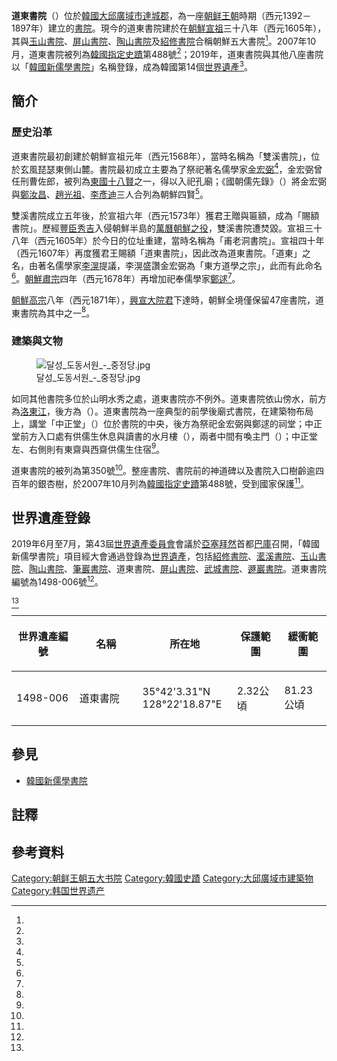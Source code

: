 {{coord|35|42|3.31|N|128|22|18.87|E|display=title}}

{{Otheruses|道東書院}}

{{世界文化遺產概要表
| site_img       =
| site_img_capt  = 道東書院
| site_img_width = 260px
| part_of        = 韓國新儒學書院
| zh_name        = 道東書院
| en_name        = Dodong Seowon
| fr_name        = Dodong Seowon
| Region         = 亞洲和太平洋地區
| country        = {{ROK-KOR}}
| criterion_c    = (iii)
| ID             = 1498-006
| rg_year        = 2019
| org_url        = http://whc.unesco.org/en/list/1498
| locmapin       = South Korea
| coordinates    = {{coord|35|42|3.31|N|128|22|18.87|E}}
}}

'''道東書院'''（{{kor|諺=도동서원|羅=Dodong Seowon}}）位於[[大韓民國|韓國]][[大邱廣域市|大邱廣域市]][[達城郡|達城郡]]，為一座[[朝鲜王朝|朝鲜王朝]]時期（西元1392－1897年）建立的[[書院|書院]]。現今的道東書院建於在[[朝鮮宣祖|朝鮮宣祖]]三十八年（西元1605年），其與[[玉山書院_(慶州)|玉山書院]]、[[屏山書院_(韓國)|屏山書院]]、[[陶山書院|陶山書院]]及[[紹修書院|紹修書院]]合稱朝鮮五大書院<ref name="道東書院_韓國觀光公社"/>。2007年10月，道東書院被列為[[韓國指定史蹟|韓國指定史蹟]]第488號<ref name="heritage_h488"/>；2019年，道東書院與其他八座書院以「[[韓國新儒學書院|韓國新儒學書院]]」名稱登錄，成為韓國第14個[[世界遺產|世界遺產]]<ref name="UNESCO_1498"/>。

== 簡介 ==

=== 歷史沿革 ===

道東書院最初創建於朝鮮宣祖元年（西元1568年），當時名稱為「雙溪書院」，位於玄風琵瑟東側山麓。書院最初成立主要為了祭祀著名儒學家[[金宏弼|金宏弼]]<ref name="道東書院_韓國觀光公社"/>，金宏弼曾任刑曹佐郎，被列為[[東國十八賢|東國十八賢]]之一，得以入祀孔廟；《國朝儒先錄》（{{lang|ko|국조유선록}}）將金宏弼與[[鄭汝昌|鄭汝昌]]、[[趙光祖|趙光祖]]、[[李彥迪|李彥迪]]三人合列為朝鮮四賢<ref name="韓國學中央研究院_國朝儒先錄"/>。

雙溪書院成立五年後，於宣祖六年（西元1573年）獲君王贈與匾額，成為「賜額書院」{{notetag|賜額書院（{{lang|ko|사액서원}}）指君主給予書院欽賜匾額，為書院地位的重要象徵，朝鮮王朝第一間賜額書院為紹修書院<ref name="韓國學中央研究院_賜額書院"/>。}}。歷經[[豐臣秀吉|豐臣秀吉]]入侵朝鮮半島的[[萬曆朝鮮之役|萬曆朝鮮之役]]{{notetag|[[朝鲜王朝|朝鲜王朝]]方面稱「壬辰倭亂」（{{lang|ko|임진왜란}}）<ref name="陸成侯"/>，[[日本|日本]]方面稱「[[文禄|文禄]]、[[慶長|慶長]]之役」（{{lang|ja|文禄・慶長の役}}）<ref name="日本战史"/>。}}，雙溪書院遭焚毀。宣祖三十八年（西元1605年）於今日的位址重建，當時名稱為「甫老洞書院」。宣祖四十年（西元1607年）再度獲君王賜額「道東書院」，因此改為道東書院。「道東」之名，由著名儒學家[[李滉|李滉]]提議，李滉盛讚金宏弼為「東方道學之宗」，此而有此命名<ref name="道東書院_韓國觀光公社"/>。[[朝鮮肅宗|朝鮮肅宗]]四年（西元1678年）再增加祀奉儒學家[[鄭逑|鄭逑]]<ref name="韓國學中央研究院_達城道東書院"/>。

[[朝鮮高宗|朝鮮高宗]]八年（西元1871年），[[興宣大院君|興宣大院君]]下達{{lk|書院撤廢令|서원 철폐}}時，朝鮮全境僅保留47座書院，道東書院為其中之一<ref name="koreatriptips"/>。

=== 建築與文物 ===

[[File:달성_도동서원_-_중정당.jpg|thumb]]

如同其他書院多位於山明水秀之處，道東書院亦不例外。道東書院依山傍水，前方為[[洛東江|洛東江]]，後方為{{lk|琵瑟山|비슬산}}（{{lang|ko|비슬산}}）。道東書院為一座典型的前學後廟{{notetag|朝鮮王朝時期書院的典型布局為「前學後廟」（{{lang|ko|전학후묘}}），即前方為學校、講堂，後方為祭祀著名學者的祠堂。}}式書院，在建築物布局上，講堂「中正堂」（{{lang|ko|중정당}}）位於書院的中央，後方為祭祀金宏弼與鄭逑的祠堂；中正堂前方入口處有供儒生休息與讀書的水月樓（{{lang|ko|수월루}}），兩者中間有喚主門（{{lang|ko|환주문}}）；中正堂左、右側則有東齋與西齋供儒生住宿<ref name="heritage_h488"/>。

道東書院的{{lk|道東書院中正堂、祠堂與圍欄|달성 도동서원 중정당·사당·담장|中正堂、祠堂與圍欄}}被列為{{lk|韓國寶物|대한민국의 보물}}第350號<ref name="heritage_t350"/>。整座書院、書院前的神道碑以及書院入口樹齡逾四百年的銀杏樹，於2007年10月列為[[韓國指定史蹟|韓國指定史蹟]]第488號，受到國家保護<ref name="heritage_h488"/>。

== 世界遺產登錄 ==

2019年6月至7月，第43屆[[世界遺產委員會|世界遺產委員會]]會議於[[亞塞拜然|亞塞拜然]]首都[[巴庫|巴庫]]召開，「韓國新儒學書院」項目經大會通過登錄為[[世界遺產|世界遺產]]，包括[[紹修書院|紹修書院]]、[[灆溪書院|灆溪書院]]、[[玉山書院_(慶州)|玉山書院]]、[[陶山書院|陶山書院]]、[[筆巖書院|筆巖書院]]、道東書院、[[屏山書院_(韓國)|屏山書院]]、[[武城書院|武城書院]]、[[遯巖書院|遯巖書院]]。道東書院編號為1498-006號<ref name="UNESCO_1498_locations"/>。

{{世界遺產基準|3}}<ref name="UNESCO_1498"/>
{| class="wikitable" width="70%" style="text-align:center"
|+
! style= "width:20%" | 世界遺產編號
! style= "width:20%" | 名稱
! style= "width:30%" | 所在地
! style= "width:15%" | 保護範圍
!緩衝範圍
|-
|1498-006
|道東書院
|35°42'3.31"N 128°22'18.87"E
|2.32公頃
|81.23公頃
|}

== 參見 ==

{{Commons|Category:Dodong Seowon}}
* [[韓國新儒學書院|韓國新儒學書院]]

== 註釋 ==

{{notefoot}}

== 參考資料 ==

{{Reflist|30em|refs=

<ref name="heritage_h488">{{Cite web | url=http://www.heritage.go.kr/heri/cul/culSelectDetail.do?ccbaCpno=1332204880000&pageNo=1_1_1_1 | script-title=ko:달성 도동서원 (達城 道東書院) | publisher=[[文化財廳|文化財廳]] | accessdate=2020-11-08 | language=ko}}</ref>

<ref name="heritage_t350">{{Cite web | url=http://www.heritage.go.kr/heri/cul/culSelectDetail.do?VdkVgwKey=12,03500000,22&pageNo=1_1_1_1 | script-title=ko:달성 도동서원 중정당·사당·담장 (達城 道東書院 中正堂·祠堂·담장)) | publisher=[[文化財廳|文化財廳]] | accessdate=2020-11-08 | language=ko | archive-date=2020-11-13 | archive-url=https://web.archive.org/web/20201113035546/http://www.heritage.go.kr/heri/cul/culSelectDetail.do?VdkVgwKey=12%2C03500000%2C22&pageNo=1_1_1_1 | dead-url=no }}</ref>

<ref name="koreatriptips">{{Cite web | url=http://www.koreatriptips.com/zh-tw/tourist-attractions/1766680.html | title=道東書院 [UNESCO世界文化遺產](도동서원 [유네스코 세계문화유산]) | publisher=koreatriptips | accessdate=2020-11-08 | language=zh-hant}}</ref>

<ref name="UNESCO_1498">{{cite web | url=http://whc.unesco.org/en/list/1498/ | title=Seowon, Korean Neo-Confucian Academies | publisher=[[聯合國教科文組織|聯合國教科文組織]] | accessdate=2020-11-08 | language=en | archive-date=2020-04-26 | archive-url=https://web.archive.org/web/20200426120116/https://whc.unesco.org/en/list/1498/ | dead-url=no }}</ref>

<ref name="UNESCO_1498_locations">{{cite web | url=https://whc.unesco.org/en/list/1498/multiple=1&unique_number=2278 | title=Seowon, Korean Neo-Confucian Academies Multiple Locations | publisher=[[聯合國教科文組織|聯合國教科文組織]] | accessdate=2020-11-08 | language=en | archive-date=2019-07-07 | archive-url=https://archive.today/20190707150711/https://whc.unesco.org/en/list/1498/multiple=1&unique_number=2278 | dead-url=no }}</ref>

<ref name="日本战史">{{cite book|editor=日本陆军参谋本部|title=日本战史·朝鲜役|date=1893}}</ref>。

<ref name="陸成侯">{{cite journal|url=http://www.cqvip.com/QK/83014X/195609/1002408989.html|title=豐臣秀吉之死与壬辰倭乱的结局|journal=史学月刊|year=1956|volume=0|issue=9|author=陸成侯|language=zh-cn|access-date=2020-11-01|archive-date=2020-10-24|archive-url=https://web.archive.org/web/20201024023359/http://www.cqvip.com/QK/83014X/195609/1002408989.html|dead-url=no}}</ref>

<ref name="道東書院_韓國觀光公社">{{cite web | url=https://big5chinese.visitkorea.or.kr/cht/ATT/3_2_view.jsp?cid=1766680 | title=道東書院 [UNESCO世界文化遺產] | publisher=韓國觀光公社 | accessdate=2020-11-08 | language=zh-hant}}</ref>

<ref name="韓國學中央研究院_國朝儒先錄">{{cite web | url=https://encykorea.aks.ac.kr/Contents/Item/E0006515 | script-title=ko:국조유선록(國朝儒先錄) | publisher=[[韓國學中央研究院|韓國學中央研究院]] | accessdate=2020-11-08 | language=ko | archive-date=2020-11-13 | archive-url=https://web.archive.org/web/20201113035541/https://encykorea.aks.ac.kr/Contents/Item/E0006515 | dead-url=no }}</ref>

<ref name="韓國學中央研究院_賜額書院">{{cite web | url=http://encykorea.aks.ac.kr/Contents/Item/E0025802 | script-title=ko:사액서원(賜額書院) | publisher=[[韓國學中央研究院|韓國學中央研究院]] | accessdate=2020-11-08 | language=ko | archive-date=2020-11-08 | archive-url=https://web.archive.org/web/20201108081232/http://encykorea.aks.ac.kr/Contents/Item/E0025802 | dead-url=no }}</ref>

<ref name="韓國學中央研究院_達城道東書院">{{cite web | url=http://encykorea.aks.ac.kr/Contents/Item/E0015559 | script-title=ko:달성 도동서원(達城道東書院) | publisher=[[韓國學中央研究院|韓國學中央研究院]] | accessdate=2020-11-08 | language=ko | archive-date=2020-11-13 | archive-url=https://web.archive.org/web/20201113004300/http://encykorea.aks.ac.kr/Contents/Item/E0015559 | dead-url=no }}</ref>

}}

{{Portal bar|世界遺產|韓國|建築}}
{{韓國世界遺產|state=expanded}}
{{書院系列}}

[[Category:朝鲜王朝五大书院|Category:朝鲜王朝五大书院]]
[[Category:韓國史蹟|Category:韓國史蹟]]
[[Category:大邱廣域市建築物|Category:大邱廣域市建築物]]
[[Category:韩国世界遗产|Category:韩国世界遗产]]